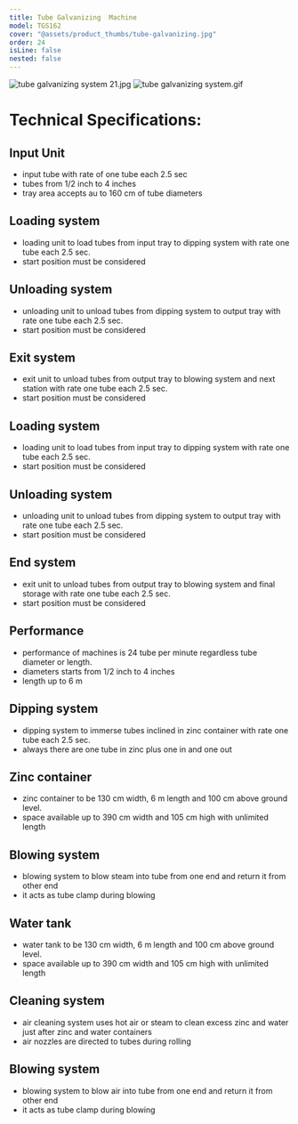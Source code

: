 ```yaml
---
title: Tube Galvanizing  Machine
model: TGS162
cover: "@assets/product_thumbs/tube-galvanizing.jpg"
order: 24
isLine: false
nested: false
---
```



<ProductTabs />

![tube galvanizing system 21.jpg](@assets/article_images/tube-galvanizing/tube-galvanizing-system-21.jpg)
![tube galvanizing system.gif](@assets/article_images/tube-galvanizing/tube-galvanizing-system.gif)

# **Technical Specifications:**

## **Input Unit**

-   input tube with rate of one tube each 2.5 sec
-   tubes from 1/2 inch to 4 inches
-   tray area accepts au to 160 cm of tube diameters

## **Loading system**

-   loading unit to load tubes from input tray to dipping system with rate one tube each 2.5 sec.
-   start position must be considered

## **Unloading system**

-   unloading unit to unload tubes from dipping system to output tray with rate one tube each 2.5 sec.
-   start position must be considered

## **Exit system**

-   exit unit to unload tubes from output tray to blowing system and next station with rate one tube each 2.5 sec.
-   start position must be considered

## **Loading system**

-   loading unit to load tubes from input tray to dipping system with rate one tube each 2.5 sec.
-   start position must be considered

## **Unloading system**

-   unloading unit to unload tubes from dipping system to output tray with rate one tube each 2.5 sec.
-   start position must be considered

## **End system**

-   exit unit to unload tubes from output tray to blowing system and final storage with rate one tube each 2.5 sec.
-   start position must be considered

## **Performance**

-   performance of machines is 24 tube per minute regardless tube diameter or length.
-   diameters starts from 1/2 inch to 4 inches
-   length up to 6 m

## **Dipping system**

-   dipping system to immerse tubes inclined in zinc container with rate one tube each 2.5 sec.
-   always there are one tube in zinc plus one in and one out

## **Zinc container**

-   zinc container to be 130 cm width, 6 m length and 100 cm above ground level.
-   space available up to 390 cm width and 105 cm high with unlimited length

## **Blowing system**

-   blowing system to blow steam into tube from one end and return it from other end
-   it acts as tube clamp during blowing

## **Water tank**

-   water tank to be 130 cm width, 6 m length and 100 cm above ground level.
-   space available up to 390 cm width and 105 cm high with unlimited length

## **Cleaning system**

-   air cleaning system uses hot air or steam to clean excess zinc and water just after zinc and water containers
-   air nozzles are directed to tubes during rolling

## **Blowing system**

-   blowing system to blow air into tube from one end and return it from other end
-   it acts as tube clamp during blowing

